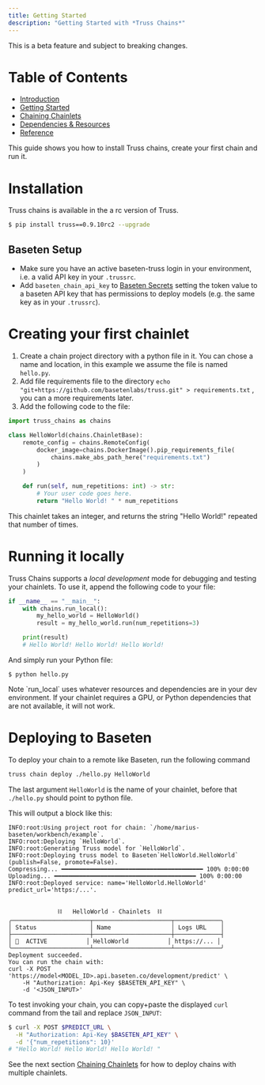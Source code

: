 ```yaml
---
title: Getting Started
description: "Getting Started with *Truss Chains*"
---
```


<Warning>This is a beta feature and subject to breaking changes.</Warning>

# Table of Contents

* [Introduction](/chains/intro)
* [Getting Started](/chains/getting-started)
* [Chaining Chainlets](/chains/chaining-chainlets)
* [Dependencies & Resources](/chains/deps-and-resources)
* [Reference](/chains/full-reference)


This guide shows you how to install Truss chains, create your first chain and run it.

# Installation

Truss chains is available in the a rc version of Truss.

```bash
$ pip install truss==0.9.10rc2 --upgrade
```

## Baseten Setup

* Make sure you have an active baseten-truss login in your environment, i.e. a valid API key in your `.trussrc`.
* Add `baseten_chain_api_key` to [Baseten Secrets](https://app.baseten.co/settings/secrets) setting the token value
 to a baseten API key that has permissions to deploy models (e.g. the same key as in your `.trussrc`).


# Creating your first chainlet

1. Create a chain project directory with a python file in it. You can chose a name and location, in this example we
assume the file is named `hello.py`.
1. Add file requirements file to the directory `echo "git+https://github.com/basetenlabs/truss.git" > requirements.txt`
, you can a more requirements later.
1. Add the following code to the file:

```python
import truss_chains as chains

class HelloWorld(chains.ChainletBase):
    remote_config = chains.RemoteConfig(
        docker_image=chains.DockerImage().pip_requirements_file(
            chains.make_abs_path_here("requirements.txt")
        )
    )

    def run(self, num_repetitions: int) -> str:
        # Your user code goes here.
        return "Hello World! " * num_repetitions
```

This chainlet takes an integer, and returns the string "Hello World!" repeated that number of times.

# Running it locally

Truss Chains supports a *local development* mode for debugging and testing your chainlets.
To use it, append the following code to your file:

```python
if __name__ == "__main__":
    with chains.run_local():
        my_hello_world = HelloWorld()
        result = my_hello_world.run(num_repetitions=3)

    print(result)
    # Hello World! Hello World! Hello World!
```

And simply run your Python file:

```
$ python hello.py
```

<Warning>
Note `run_local` uses whatever resources and dependencies are in your dev environment. If your chainlet requires a GPU,
or Python dependencies that are not available, it will not work.
</Warning>

# Deploying to Baseten

To deploy your chain to a remote like Baseten, run the following command

```bash
truss chain deploy ./hello.py HelloWorld
```

The last argument `HelloWorld` is the name of your chainlet, before that `./hello.py` should point to python file.



This will output a block like this:

```
INFO:root:Using project root for chain: `/home/marius-baseten/workbench/example`.
INFO:root:Deploying `HelloWorld`.
INFO:root:Generating Truss model for `HelloWorld`.
INFO:root:Deploying truss model to Baseten`HelloWorld.HelloWorld` (publish=False, promote=False).
Compressing... ━━━━━━━━━━━━━━━━━━━━━━━━━━━━━━━━━━━━━━━━ 100% 0:00:00
Uploading... ━━━━━━━━━━━━━━━━━━━━━━━━━━━━━━━━━━━━━━━━ 100% 0:00:00
INFO:root:Deployed service: name='HelloWorld.HelloWorld' predict_url='https:/...'.


              ⛓️   HelloWorld - Chainlets  ⛓️
╭──────────────────────┬──────────────────────┬─────────────╮
│ Status               │ Name                 │ Logs URL    │
├──────────────────────┼──────────────────────┼─────────────┤
│ 💚  ACTIVE           │ HelloWorld           │ https://... │
╰──────────────────────┴──────────────────────┴─────────────╯
Deployment succeeded.
You can run the chain with:
curl -X POST 'https://model<MODEL_ID>.api.baseten.co/development/predict' \
    -H "Authorization: Api-Key $BASETEN_API_KEY" \
    -d '<JSON_INPUT>'

```

To test invoking your chain, you can copy+paste the displayed `curl` command from the tail and replace `JSON_INPUT`:

```bash
$ curl -X POST $PREDICT_URL \
  -H "Authorization: Api-Key $BASETEN_API_KEY" \
  -d '{"num_repetitions": 10}'
# "Hello World! Hello World! Hello World! "
```


See the next section [Chaining Chainlets](/chains/chaining-chainlets) for how to deploy chains with multiple
chainlets.
